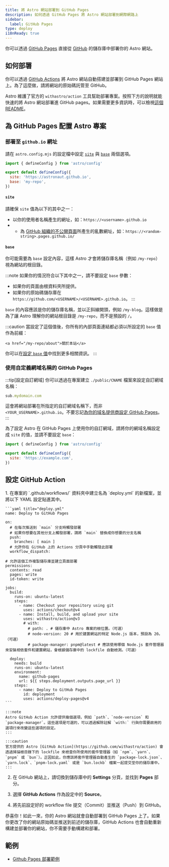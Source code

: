 ```yaml
---
title: 將 Astro 網站部署到 GitHub Pages
description: 如何透過 GitHub Pages 將 Astro 網站部署到網際網路上
sidebar:
  label: GitHub Pages
type: deploy
i18nReady: true
---
```


你可以透過 [GitHub Pages](https://pages.github.com/) 直接從 [GitHub](https://github.com/) 的儲存庫中部署你的 Astro 網站。

## 如何部署

你可以透過 [GitHub Actions](https://github.com/features/actions) 將 Astro 網站自動搭建並部署到 GitHub Pages 網站上。為了這麼做，請將網站的原始碼託管至 GitHub。

Astro 維護了官方的 `withastro/action` 工具幫助部署專案。按照下方的說明就能快速的將 Astro 網站部署進 GitHub pages。如果需要更多資訊時，可以檢視[這個 README](https://github.com/withastro/action)。

## 為 GitHub Pages 配置 Astro 專案

### 部署至 `github.io` 網址

請在 `astro.config.mjs` 的設定檔中設定 [`site`](/zh-tw/reference/configuration-reference/#site) 與 [`base`](/zh-tw/reference/configuration-reference/#base) 兩個選項。
    
```js title="astro.config.mjs" ins={4-5}
import { defineConfig } from 'astro/config'

export default defineConfig({
  site: 'https://astronaut.github.io',
  base: 'my-repo',
})
```

#### `site`

請確保 `site` 值為以下的其中之一：

- 以你的使用者名稱產生的網址，如：`https://<username>.github.io`
- - 為 [GitHub 組織的不公開頁面](https://docs.github.com/en/enterprise-cloud@latest/pages/getting-started-with-github-pages/changing-the-visibility-of-your-github-pages-site)所產生的亂數網址，如：`https://<random-string>.pages.github.io/`

#### `base`

你可能需要為 `base` 設定內容，這樣 Astro 才會將儲存庫名稱（例如 `/my-repo`）視為網站的根目錄。

:::note
  如果你的情況符合以下其中之一，請不要設定 `base` 參數：

- 如果你的頁面由根資料夾所提供。
- 如果你的原始碼儲存庫在 `https://github.com/<USERNAME>/<USERNAME>.github.io`。
:::

`base` 的內容應該是你的儲存庫名稱，並以正斜線開頭，例如 `/my-blog`。這樣做是為了讓 Astro 理解你的網站根目錄是 `/my-repo`，而不是預設的 `/`。

:::caution
    當設定了這個值後，你所有的內部頁面連結都必須以所設定的 `base` 值作為前綴：

```astro ins="/my-repo"
<a href="/my-repo/about">關於本站</a>
```

你可以在[設定 `base` 值](/zh-tw/reference/configuration-reference/#base)中找到更多相關資訊。
:::

### 使用自定義網域名稱的 GitHub Pages

:::tip[設定自訂網域]
你可以透過在專案建立 `./public/CNAME` 檔案來設定自訂網域名稱：

```js title="public/CNAME"
sub.mydomain.com
```

這會將網站部署在所指定的自訂網域名稱下，而非 `<YOUR_USERNAME>.github.io`。不要忘記[為你的域名提供商設定 GitHub Pages](https://docs.github.com/cn/pages/configuring-a-custom-domain-for-your-github-pages-site/managing-a-custom-domain-for-your-github-pages-site#configuring-a-subdomain)。
:::

為了設定 Astro 在 GitHub Pages 上使用你的自訂網域，請將你的網域名稱設定成 `site` 的值，並請不要設定 `base`：

```js title="astro.config.mjs" ins={4}
import { defineConfig } from 'astro/config'

export default defineConfig({
  site: 'https://example.com',
})
```

## 設定 GitHub Action

<Steps>
1. 在專案的 `.github/workflows/` 資料夾中建立名為 `deploy.yml` 的新檔案，並將以下 YAML 設定貼進其中。

    ```yaml title="deploy.yml"
    name: Deploy to GitHub Pages

    on:
      # 在每次推送到 `main` 分支時觸發部署
      # 如果你想要在其他分支上觸發部署，請將 `main` 替換成你想要的分支名稱
      push:
        branches: [ main ]
      # 允許你在 GitHub 上的 Actions 分頁中手動觸發此部署
      workflow_dispatch:
      
    # 允許這個工作複製儲存庫並建立頁面部署
    permissions:
      contents: read
      pages: write
      id-token: write

    jobs:
      build:
        runs-on: ubuntu-latest
        steps:
          - name: Checkout your repository using git
            uses: actions/checkout@v4
          - name: Install, build, and upload your site
            uses: withastro/action@v3
            # with:
              # path: . # 儲存庫中 Astro 專案的根位置。（可選）
              # node-version: 20 # 用於建置網站的特定 Node.js 版本，預設為 20。（可選）
              # package-manager: pnpm@latest # 應該使用哪個 Node.js 套件管理器來安裝相依套件和建置網站，會根據儲存庫中的 lockfile 自動檢測。（可選）

      deploy:
        needs: build
        runs-on: ubuntu-latest
        environment:
          name: github-pages
          url: ${{ steps.deployment.outputs.page_url }}
        steps:
          - name: Deploy to GitHub Pages
            id: deployment
            uses: actions/deploy-pages@v4
    ```

    :::note
    Astro GitHub Action 允許提供幾個選項，例如 `path`、`node-version` 和 `package-manager`。這些選項是可選的，可以透過解除註解 `with:` 行與你需要啟用的選項行來改變這些選項的設定。
    :::
    
    :::caution
    官方提供的 Astro [GitHub Action](https://github.com/withastro/action) 會透過掃描根目錄下的 lockfile 來檢查你所使用的套件管理器（如 `npm`、`yarn`、`pnpm` 或 `bun`）。正因如此，你應該將套件管理器自動產生的 `package-lock.json`、`yarn.lock`、`pnpm-lock.yaml` 或是 `bun.lockb` 檔案一起提交至你的儲存庫中。
    :::

2. 在 GitHub 網站上，請切換到儲存庫中的 **Settings** 分頁，並找到 **Pages** 部分。

3. 選擇 **GitHub Actions** 作為設定中的 **Source**。

4. 將先前設定好的 workflow file 提交（Commit）並推送（Push）到 GitHub。 
</Steps>
  
恭喜你！如此一來，你的 Astro 網站就會自動部署到 GitHub Pages 上了。如果你更改了你的網站原始碼並推送到前述的儲存庫，GitHub Actions 也會自動重新構建並部署你的網站，你不需要手動構建和部署。

## 範例

- [Github Pages 部署範例](https://github.com/hkbertoson/github-pages)

